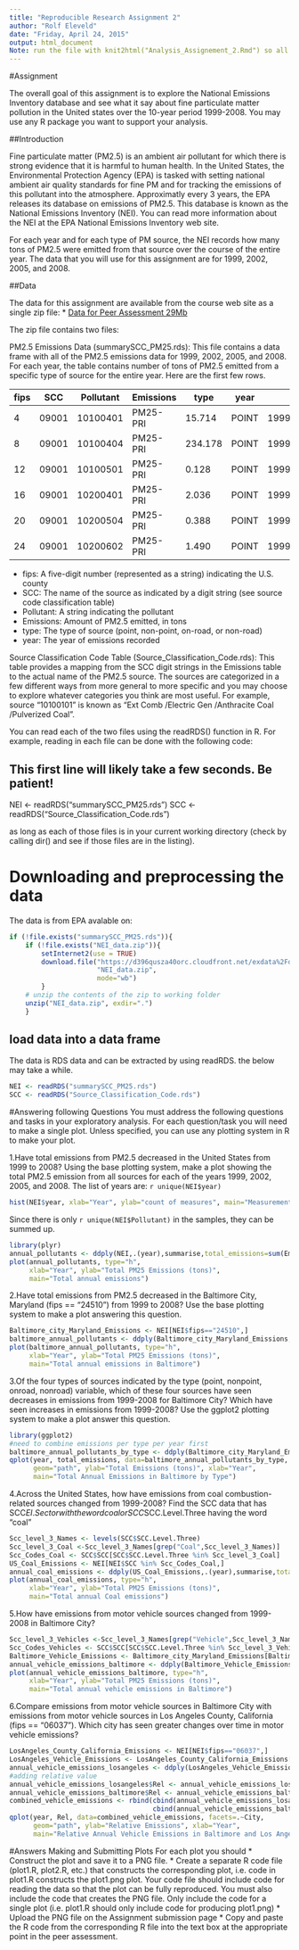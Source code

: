 ```yaml
---
title: "Reproducible Research Assignment 2"
author: "Rolf Eleveld"
date: "Friday, April 24, 2015"
output: html_document
Note: run the file with knit2html("Analysis_Assignement_2.Rmd") so all output is conserved.
---
```

#Assignment

The overall goal of this assignment is to explore the National Emissions Inventory database and see what it say about fine particulate matter pollution in the United states over the 10-year period 1999-2008. You may use any R package you want to support your analysis.

##Introduction

Fine particulate matter (PM2.5) is an ambient air pollutant for which there is strong evidence that it is harmful to human health. In the United States, the Environmental Protection Agency (EPA) is tasked with setting national ambient air quality standards for fine PM and for tracking the emissions of this pollutant into the atmosphere. Approximatly every 3 years, the EPA releases its database on emissions of PM2.5. This database is known as the National Emissions Inventory (NEI). You can read more information about the NEI at the EPA National Emissions Inventory web site.

For each year and for each type of PM source, the NEI records how many tons of PM2.5 were emitted from that source over the course of the entire year. The data that you will use for this assignment are for 1999, 2002, 2005, and 2008.

##Data

The data for this assignment are available from the course web site as a single zip file:
* [Data for Peer Assessment 29Mb](https://d396qusza40orc.cloudfront.net/exdata%2Fdata%2FNEI_data.zip)

The zip file contains two files:

PM2.5 Emissions Data (summarySCC_PM25.rds): This file contains a data frame with all of the PM2.5 emissions data for 1999, 2002, 2005, and 2008. For each year, the table contains number of tons of PM2.5 emitted from a specific type of source for the entire year. Here are the first few rows.
  
   |  fips |     SCC  | Pollutant | Emissions | type  | year  
-- | ----- |--------- | --------- | --------- | ----- | ----  
 4 | 09001 | 10100401 | PM25-PRI  |  15.714   | POINT | 1999  
 8 | 09001 | 10100404 | PM25-PRI  | 234.178   | POINT | 1999  
12 | 09001 | 10100501 | PM25-PRI  |   0.128   | POINT | 1999  
16 | 09001 | 10200401 | PM25-PRI  |   2.036   | POINT | 1999  
20 | 09001 | 10200504 | PM25-PRI  |   0.388   | POINT | 1999  
24 | 09001 | 10200602 | PM25-PRI  |   1.490   | POINT | 1999  

* fips: A five-digit number (represented as a string) indicating the U.S. county 
* SCC: The name of the source as indicated by a digit string (see source code classification table)
* Pollutant: A string indicating the pollutant
* Emissions: Amount of PM2.5 emitted, in tons
* type: The type of source (point, non-point, on-road, or non-road)
* year: The year of emissions recorded

Source Classification Code Table (Source_Classification_Code.rds): This table provides a mapping from the SCC digit strings in the Emissions table to the actual name of the PM2.5 source. The sources are categorized in a few different ways from more general to more specific and you may choose to explore whatever categories you think are most useful. For example, source "10100101" is known as "Ext Comb /Electric Gen /Anthracite Coal /Pulverized Coal".

You can read each of the two files using the readRDS() function in R. For example, reading in each file can be done with the following code:

## This first line will likely take a few seconds. Be patient!
NEI <- readRDS("summarySCC_PM25.rds")
SCC <- readRDS("Source_Classification_Code.rds")

as long as each of those files is in your current working directory (check by calling dir() and see if those files are in the listing).

# Downloading and preprocessing the data
The data is from EPA avalable on:
```r
if (!file.exists("summarySCC_PM25.rds")){
    if (!file.exists("NEI_data.zip")){
        setInternet2(use = TRUE)
        download.file("https://d396qusza40orc.cloudfront.net/exdata%2Fdata%2FNEI_data.zip",
                      "NEI_data.zip",
                      mode="wb")
        }
    # unzip the contents of the zip to working folder
    unzip("NEI_data.zip", exdir=".")
    }
```

## load data into a data frame
The data is RDS data and can be extracted by using readRDS. the below may take a while.
```r
NEI <- readRDS("summarySCC_PM25.rds")
SCC <- readRDS("Source_Classification_Code.rds")
```

#Answering following Questions
You must address the following questions and tasks in your exploratory analysis. For each question/task you will need to make a single plot. Unless specified, you can use any plotting system in R to make your plot.

1.Have total emissions from PM2.5 decreased in the United States from 1999 to 2008? Using the base plotting system, make a plot showing the total PM2.5 emission from all sources for each of the years 1999, 2002, 2005, and 2008.
The list of years are: `r unique(NEI$year)`
```r
hist(NEI$year, xlab="Year", ylab="count of measures", main="Measurements Histogram")
```
Since there is only `r unique(NEI$Pollutant)` in the samples, they can be summed up.
```r
library(plyr)
annual_pollutants <- ddply(NEI,.(year),summarise,total_emissions=sum(Emissions))
plot(annual_pollutants, type="h", 
     xlab="Year", ylab="Total PM25 Emissions (tons)", 
     main="Total annual emissions")
```

2.Have total emissions from PM2.5 decreased in the Baltimore City, Maryland (fips == "24510") from 1999 to 2008? Use the base plotting system to make a plot answering this question.
```r
Baltimore_city_Maryland_Emissions <- NEI[NEI$fips=="24510",]
baltimore_annual_pollutants <- ddply(Baltimore_city_Maryland_Emissions,.(year),summarise,total_emissions=sum(Emissions))
plot(baltimore_annual_pollutants, type="h", 
     xlab="Year", ylab="Total PM25 Emissions (tons)", 
     main="Total annual emissions in Baltimore")
```

3.Of the four types of sources indicated by the type (point, nonpoint, onroad, nonroad) variable, which of these four sources have seen decreases in emissions from 1999-2008 for Baltimore City? Which have seen increases in emissions from 1999-2008? Use the ggplot2 plotting system to make a plot answer this question.
```r
library(ggplot2)
#need to combine emissions per type per year first
baltimore_annual_pollutants_by_type <- ddply(Baltimore_city_Maryland_Emissions,.(year,type),summarise,total_emissions=sum(Emissions))
qplot(year, total_emissions, data=baltimore_annual_pollutants_by_type, facets=.~type, 
      geom="path", ylab="Total Emissions (tons)", xlab="Year", 
      main="Total Annual Emissions in Baltimore by Type")

```

4.Across the United States, how have emissions from coal combustion-related sources changed from 1999-2008?
Find the SCC data that has SCC$EI.Sector with the word coal or SCC$SCC.Level.Three having the word "coal"
```r
Scc_level_3_Names <- levels(SCC$SCC.Level.Three)
Scc_level_3_Coal <-Scc_level_3_Names[grep("Coal",Scc_level_3_Names)]
Scc_Codes_Coal <- SCC$SCC[SCC$SCC.Level.Three %in% Scc_level_3_Coal]
US_Coal_Emissions <- NEI[NEI$SCC %in% Scc_Codes_Coal,]
annual_coal_emissions <- ddply(US_Coal_Emissions,.(year),summarise,total_emissions=sum(Emissions))
plot(annual_coal_emissions, type="h", 
     xlab="Year", ylab="Total PM25 Emissions (tons)", 
     main="Total annual Coal emissions")
```

5.How have emissions from motor vehicle sources changed from 1999-2008 in Baltimore City? 
```r
Scc_level_3_Vehicles <-Scc_level_3_Names[grep("Vehicle",Scc_level_3_Names)]
Scc_Codes_Vehicles <- SCC$SCC[SCC$SCC.Level.Three %in% Scc_level_3_Vehicles]
Baltimore_Vehicle_Emissions <- Baltimore_city_Maryland_Emissions[Baltimore_city_Maryland_Emissions$SCC %in% Scc_Codes_Vehicles,]
annual_vehicle_emissions_baltimore <- ddply(Baltimore_Vehicle_Emissions,.(year),summarise,total_emissions=sum(Emissions))
plot(annual_vehicle_emissions_baltimore, type="h", 
     xlab="Year", ylab="Total PM25 Emissions (tons)", 
     main="Total annual vehicle emissions in Baltimore")
```

6.Compare emissions from motor vehicle sources in Baltimore City with emissions from motor vehicle sources in Los Angeles County, California (fips == "06037"). Which city has seen greater changes over time in motor vehicle emissions?
```r
LosAngeles_County_California_Emissions <- NEI[NEI$fips=="06037",]
LosAngeles_Vehicle_Emissions <- LosAngeles_County_California_Emissions[LosAngeles_County_California_Emissions$SCC %in% Scc_Codes_Vehicles,]
annual_vehicle_emissions_losangeles <- ddply(LosAngeles_Vehicle_Emissions,.(year),summarise,total_emissions=sum(Emissions))
#adding relative value
annual_vehicle_emissions_losangeles$Rel <- annual_vehicle_emissions_losangeles$total_emissions / mean(annual_vehicle_emissions_losangeles$total_emissions)
annual_vehicle_emissions_baltimore$Rel <- annual_vehicle_emissions_baltimore$total_emissions / mean(annual_vehicle_emissions_baltimore$total_emissions)
combined_vehicle_emissions <- rbind(cbind(annual_vehicle_emissions_losangeles, City="Los Angeles"), 
                                    cbind(annual_vehicle_emissions_baltimore, City="Baltimore"))
qplot(year, Rel, data=combined_vehicle_emissions, facets=.~City, 
      geom="path", ylab="Relative Emissions", xlab="Year", 
      main="Relative Annual Vehicle Emissions in Baltimore and Los Angeles")
```


#Answers
Making and Submitting Plots
For each plot you should
* Construct the plot and save it to a PNG file.
* Create a separate R code file (plot1.R, plot2.R, etc.) that constructs the corresponding plot, i.e. code in plot1.R constructs the plot1.png plot. Your code file should include code for reading the data so that the plot can be fully reproduced. You must also include the code that creates the PNG file. Only include the code for a single plot (i.e. plot1.R should only include code for producing plot1.png)
* Upload the PNG file on the Assignment submission page
* Copy and paste the R code from the corresponding R file into the text box at the appropriate point in the peer assessment.
